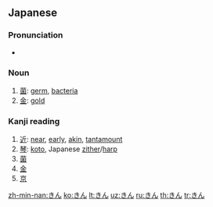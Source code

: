 ==Japanese==

===Pronunciation===
* {{IPA|/kiɴ/|lang=ja}}

===Noun===
{{ja-noun|h|rom=kin}}

# [[菌]]: [[germ]], [[bacteria]]
# [[金]]: [[gold]]

===Kanji reading===
{{ja-kanji reading|rom=kin}}

# [[近]]: [[near]], [[early]], [[akin]], [[tantamount]]
# [[琴]]: [[koto]], Japanese [[zither]]/[[harp]]
# [[菌]]
# [[金]]
# [[京]]

[[zh-min-nan:きん]]
[[ko:きん]]
[[lt:きん]]
[[uz:きん]]
[[ru:きん]]
[[th:きん]]
[[tr:きん]]